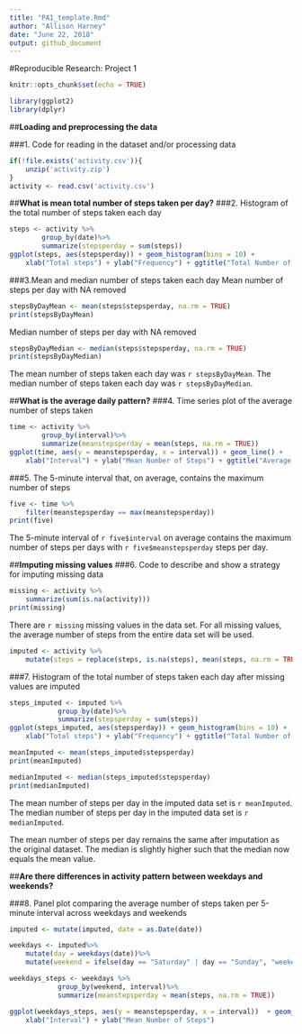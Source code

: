 ```yaml
---
title: "PA1_template.Rmd"
author: "Allison Harney"
date: "June 22, 2018"
output: github_document
---
```

#Reproducible Research: Project 1
```r
knitr::opts_chunk$set(echo = TRUE)

library(ggplot2)
library(dplyr)
```

##**Loading and preprocessing the data**

###1. Code for reading in the dataset and/or processing data

```r
if(!file.exists('activity.csv')){
    unzip('activity.zip')
}
activity <- read.csv('activity.csv')

```
##**What is mean total number of steps taken per day?**
###2. Histogram of the total number of steps taken each day
```r
steps <- activity %>%
        group_by(date)%>%
        summarize(stepsperday = sum(steps))
ggplot(steps, aes(stepsperday)) + geom_histogram(bins = 10) + 
    xlab("Total steps") + ylab("Frequency") + ggtitle("Total Number of Steps Per Day")

```

###3.Mean and median number of steps taken each day 
Mean number of steps per day with NA removed
```r
stepsByDayMean <- mean(steps$stepsperday, na.rm = TRUE)
print(stepsByDayMean)

```
Median number of steps per day with NA removed
```r
stepsByDayMedian <- median(steps$stepsperday, na.rm = TRUE)
print(stepsByDayMedian)

```
The mean number of steps taken each day was `r stepsByDayMean`.
The median number of steps taken each day was `r stepsByDayMedian`.

##**What is the average daily pattern?**
###4. Time series plot of the average number of steps taken
```r
time <- activity %>%
        group_by(interval)%>%
        summarize(meanstepsperday = mean(steps, na.rm = TRUE))
ggplot(time, aes(y = meanstepsperday, x = interval)) + geom_line() + 
    xlab("Interval") + ylab("Mean Number of Steps") + ggtitle("Average Daily Activity Pattern")

```

###5. The 5-minute interval that, on average, contains the maximum number of steps
```r
five <- time %>%
    filter(meanstepsperday == max(meanstepsperday))
print(five)

```
The 5-minute interval of `r five$interval` on average contains the maximum number of steps per days with `r five$meanstepsperday` steps per day.

##**Imputing missing values**
###6. Code to describe and show a strategy for imputing missing data
```r
missing <- activity %>%
    summarize(sum(is.na(activity)))
print(missing)

```
There are `r missing` missing values in the data set. 
For all missing values, the average number of steps from the entire data set will be used. 
```r
imputed <- activity %>%
    mutate(steps = replace(steps, is.na(steps), mean(steps, na.rm = TRUE)))

```

###7. Histogram of the total number of steps taken each day after missing values are imputed
```r
steps_imputed <- imputed %>%
            group_by(date)%>%
            summarize(stepsperday = sum(steps))
ggplot(steps_imputed, aes(stepsperday)) + geom_histogram(bins = 10) + 
    xlab("Total steps") + ylab("Frequency") + ggtitle("Total Number of Steps Per Day")

meanImputed <- mean(steps_imputed$stepsperday)
print(meanImputed)

medianImputed <- median(steps_imputed$stepsperday)
print(medianImputed)
```
The mean number of steps per day in the imputed data set is `r meanImputed`.
The median number of steps per day in the imputed data set is `r medianImputed`.

The mean number of steps per day remains the same after imputation as the original dataset. The median is slightly higher such that the median now equals the mean value. 

##**Are there differences in activity pattern between weekdays and weekends?**

###8. Panel plot comparing the average number of steps taken per 5-minute interval across weekdays and weekends
```r
imputed <- mutate(imputed, date = as.Date(date))

weekdays <- imputed%>%
    mutate(day = weekdays(date))%>%
    mutate(weekend = ifelse(day == "Saturday" | day == "Sunday", "weekend", "weekday") )

weekdays_steps <- weekdays %>%
            group_by(weekend, interval)%>%
            summarize(meanstepsperday = mean(steps, na.rm = TRUE))

ggplot(weekdays_steps, aes(y = meanstepsperday, x = interval))  + geom_line() + facet_wrap(~weekend) +
    xlab("Interval") + ylab("Mean Number of Steps") 


```

